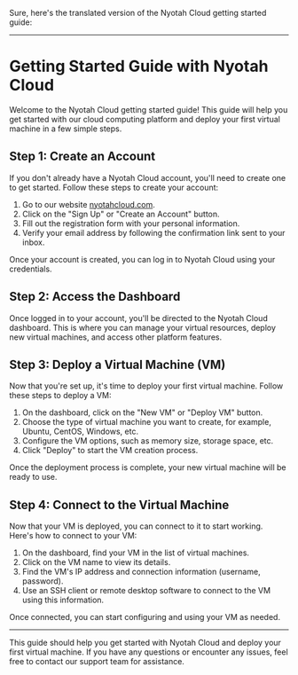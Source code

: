 Sure, here's the translated version of the Nyotah Cloud getting started guide:

---

# Getting Started Guide with Nyotah Cloud

Welcome to the Nyotah Cloud getting started guide! This guide will help you get started with our cloud computing platform and deploy your first virtual machine in a few simple steps.

## Step 1: Create an Account

If you don't already have a Nyotah Cloud account, you'll need to create one to get started. Follow these steps to create your account:

1. Go to our website [nyotahcloud.com](https://www.nyotahcloud.com).
2. Click on the "Sign Up" or "Create an Account" button.
3. Fill out the registration form with your personal information.
4. Verify your email address by following the confirmation link sent to your inbox.

Once your account is created, you can log in to Nyotah Cloud using your credentials.

## Step 2: Access the Dashboard

Once logged in to your account, you'll be directed to the Nyotah Cloud dashboard. This is where you can manage your virtual resources, deploy new virtual machines, and access other platform features.

## Step 3: Deploy a Virtual Machine (VM)

Now that you're set up, it's time to deploy your first virtual machine. Follow these steps to deploy a VM:

1. On the dashboard, click on the "New VM" or "Deploy VM" button.
2. Choose the type of virtual machine you want to create, for example, Ubuntu, CentOS, Windows, etc.
3. Configure the VM options, such as memory size, storage space, etc.
4. Click "Deploy" to start the VM creation process.

Once the deployment process is complete, your new virtual machine will be ready to use.

## Step 4: Connect to the Virtual Machine

Now that your VM is deployed, you can connect to it to start working. Here's how to connect to your VM:

1. On the dashboard, find your VM in the list of virtual machines.
2. Click on the VM name to view its details.
3. Find the VM's IP address and connection information (username, password).
4. Use an SSH client or remote desktop software to connect to the VM using this information.

Once connected, you can start configuring and using your VM as needed.

---

This guide should help you get started with Nyotah Cloud and deploy your first virtual machine. If you have any questions or encounter any issues, feel free to contact our support team for assistance.